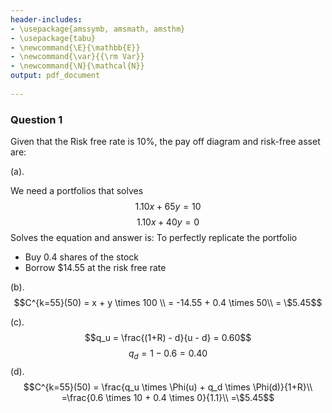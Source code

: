 ```yaml
---
header-includes:
- \usepackage{amssymb, amsmath, amsthm}
- \usepackage{tabu}
- \newcommand{\E}{\mathbb{E}}
- \newcommand{\var}{{\rm Var}}
- \newcommand{\N}{\mathcal{N}}
output: pdf_document
        
---
```


\noindent \begin{tabu} to \textwidth {@{}X[4 l] @{}X[r]}
  \textbf{Problem Set 1}           & \\ 
  \textbf{MFE 403: Stochastic Calculus}   & \\ 
  \textbf{Professor Stavros Panageas}         & \\
  \textbf{Group: 6} & \\
  Mu Lin, Xiaohao Wang, Xinyue Zhu, Juan Ferreyra Maspero, Yichu Li
\end{tabu}

### Question 1
Given that the Risk free rate is 10%, the pay off diagram and risk-free asset are:

(a).

\begin{equation}
  \$50 =
    \begin{cases}
      \text{$\$65 = 50\times 1.3$}\\
      \text{$\$40 = 50\times 0.8$}\\
    \end{cases}       
\end{equation}

\begin{equation}
  C^{k=55} =
    \begin{cases}
      \text{$(\$65 - \$55)^+ = \$10 \space (\Phi(u))$}\\
      \text{$(\$40 -\$55)^+ = \$0 \space (\Phi(d))$}\\
    \end{cases}       
\end{equation}
We need a portfolios that solves
$$1.10x + 65y =10$$
$$1.10x + 40y =0$$
Solves the equation and answer is:
\begin{equation}
  \begin{cases}
    \text{$y = 0.4$} \\
    \text{$x = -14.55$}\\
  \end{cases}
\end{equation}
To perfectly replicate the portfolio

* Buy 0.4 shares of the stock 
* Borrow $14.55 at the risk free rate

(b).
$$C^{k=55}(50)   = x + y \times 100 \\
                 = -14.55 + 0.4 \times 50\\
                 = \$5.45$$
                 
(c).
$$q_u = \frac{(1+R) - d}{u - d} = 0.60$$
$$q_d = 1 - 0.6 = 0.40$$
(d). $$C^{k=55}(50) = \frac{q_u \times \Phi(u) + q_d \times \Phi(d)}{1+R}\\
=\frac{0.6 \times 10 + 0.4 \times 0}{1.1}\\
=\$5.45$$